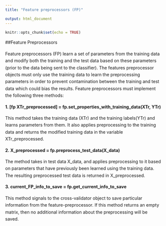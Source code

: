 ```yaml
---
title: "Feature preprocessors (FP)"

output: html_document
---
```


```r
knitr::opts_chunk$set(echo = TRUE)
```
<div style="line-height: 1.6em;">
##Feature Preprocessors

  Feature preprocessors (FP) learn a set of parameters from the training data and modify both the training and the test data based on these parameters (prior to the data being sent to the classifier). The features preprocessor objects must only use the training data to learn the preprocessing parameters in order to prevent contamination between the training and test data which could bias the results. Feature preprocessors must implement the following three methods:

**1. [fp XTr_preprocessed] = fp.set_properties_with_training_data(XTr, YTr)**

This method takes the training data (XTr) and the training labels(YTr) and learns parameters from them. It also applies preprocessing to the training data and returns the modified training data in the variable XTr_preprocessed.

**2. X_preprocessed = fp.preprocess_test_data(X_data)**

The method takes in test data X_data, and applies preprocessing to it based on parameters that have previously been learned using the training data. The resulting preprocessed test data is returned in X_preprocessed.

**3. current_FP_info_to_save = fp.get_current_info_to_save**

This method signals to the cross-validator object to save particular information from the feature-preprocessor. If this method returns an empty matrix, then no additional information about the preprocessing will be saved.

</div> 